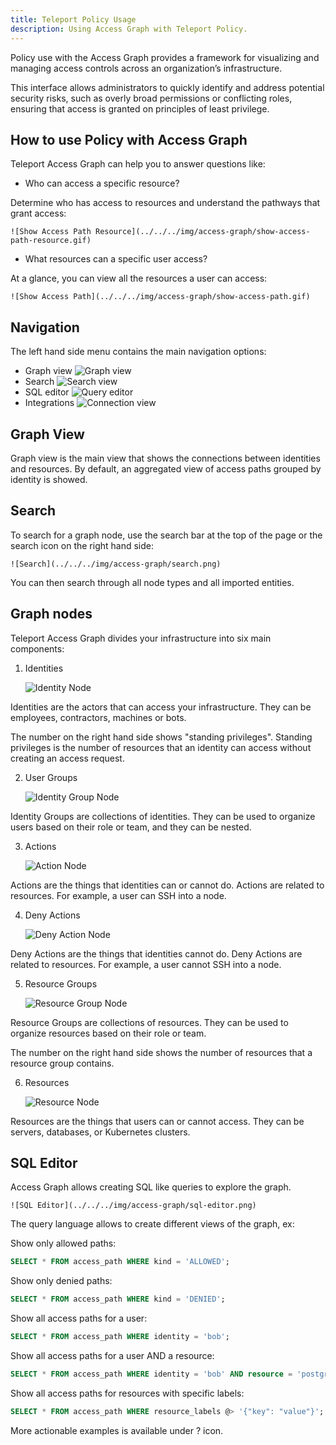 ```yaml
---
title: Teleport Policy Usage
description: Using Access Graph with Teleport Policy.
---
```


Policy use with the Access Graph provides a framework for visualizing and managing 
access controls across an organization’s infrastructure. 

This interface allows administrators to quickly identify and address potential security risks, 
such as overly broad permissions or conflicting roles, ensuring that access is granted 
on principles of least privilege.

## How to use Policy with Access Graph

Teleport Access Graph can help you to answer questions like:

- Who can access a specific resource?

Determine who has access to resources and understand the pathways that grant access:

    ![Show Access Path Resource](../../../img/access-graph/show-access-path-resource.gif)

- What resources can a specific user access?

At a glance, you can view all the resources a user can access:

    ![Show Access Path](../../../img/access-graph/show-access-path.gif)

## Navigation

The left hand side menu contains the main navigation options:

- Graph view ![Graph view](../../../img/access-graph/graph_view.png)
- Search ![Search view](../../../img/access-graph/search_view.png)
- SQL editor ![Query editor](../../../img/access-graph/query_view.png)
- Integrations ![Connection view](../../../img/access-graph/connection_view.png)

## Graph View

Graph view is the main view that shows the connections between identities and resources.
By default, an aggregated view of access paths grouped by identity is showed.

## Search

To search for a graph node, use the search bar at the top of the page or the search icon on the right hand side:

    ![Search](../../../img/access-graph/search.png)

You can then search through all node types and all imported entities.

## Graph nodes

Teleport Access Graph divides your infrastructure into six main components:

1. Identities

    ![Identity Node](../../../img/access-graph/identity-node.png)

Identities are the actors that can access your infrastructure. They can be employees,
contractors, machines or bots.

The number on the right hand side shows "standing privileges".
Standing privileges is the number of resources that an identity can access without
creating an access request.

2. User Groups

    ![Identity Group Node](../../../img/access-graph/identity-group-node.png)

Identity Groups are collections of identities. They can be used to organize users
based on their role or team, and they can be nested.

3. Actions

    ![Action Node](../../../img/access-graph/allow-action-node.png)

Actions are the things that identities can or cannot do. Actions are related to
resources. For example, a user can SSH into a node.

4. Deny Actions

    ![Deny Action Node](../../../img/access-graph/deny-action-node.png)

Deny Actions are the things that identities cannot do. Deny Actions are related to
resources. For example, a user cannot SSH into a node.

5. Resource Groups

    ![Resource Group Node](../../../img/access-graph/resource-group-node.png)

Resource Groups are collections of resources. They can be used to organize
resources based on their role or team.

The number on the right hand side shows the number of resources that a resource group contains.

6. Resources

    ![Resource Node](../../../img/access-graph/resource-node.png)

Resources are the things that users can or cannot access. They can be
servers, databases, or Kubernetes clusters.

## SQL Editor

Access Graph allows creating SQL like queries to explore the graph.

    ![SQL Editor](../../../img/access-graph/sql-editor.png)

The query language allows to create different views of the graph, ex:

Show only allowed paths:

```sql
SELECT * FROM access_path WHERE kind = 'ALLOWED';
```

Show only denied paths:
```sql
SELECT * FROM access_path WHERE kind = 'DENIED';
```

Show all access paths for a user:
```sql
SELECT * FROM access_path WHERE identity = 'bob';
```

Show all access paths for a user AND a resource:
```sql
SELECT * FROM access_path WHERE identity = 'bob' AND resource = 'postgres';
```

Show all access paths for resources with specific labels:
```sql
SELECT * FROM access_path WHERE resource_labels @> '{"key": "value"}';
```

More actionable examples is available under ? icon.